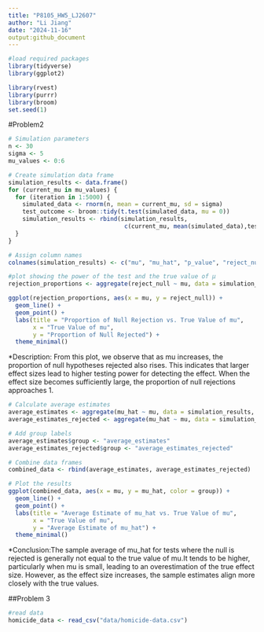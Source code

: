 ```yaml
---
title: "P8105_HW5_LJ2607"
author: "Li Jiang"
date: "2024-11-16"
output:github_document
---
```


```r
#load required packages
library(tidyverse)
library(ggplot2)

library(rvest)
library(purrr)
library(broom)
set.seed(1) 
```

#Problem2
```r
# Simulation parameters
n <- 30
sigma <- 5
mu_values <- 0:6

# Create simulation data frame
simulation_results <- data.frame()
for (current_mu in mu_values) {
  for (iteration in 1:5000) {
    simulated_data <- rnorm(n, mean = current_mu, sd = sigma)
    test_outcome <- broom::tidy(t.test(simulated_data, mu = 0))
    simulation_results <- rbind(simulation_results, 
                                 c(current_mu, mean(simulated_data),test_outcome$p.value, test_outcome$p.value < 0.05))
  }
}

# Assign column names
colnames(simulation_results) <- c("mu", "mu_hat", "p_value", "reject_null")

```


```r
#plot showing the power of the test and the true value of μ
rejection_proportions <- aggregate(reject_null ~ mu, data = simulation_results, mean)

ggplot(rejection_proportions, aes(x = mu, y = reject_null)) +
  geom_line() +
  geom_point() +
  labs(title = "Proportion of Null Rejection vs. True Value of mu",
       x = "True Value of mu",
       y = "Proportion of Null Rejected") +
  theme_minimal()
```

*Description: From this plot, we observe that as mu increases, the proportion of null hypotheses rejected also rises. This indicates that larger effect sizes lead to higher testing power for detecting the effect. When the effect size becomes sufficiently large, the proportion of null rejections approaches 1.

```r
# Calculate average estimates
average_estimates <- aggregate(mu_hat ~ mu, data = simulation_results, mean)
average_estimates_rejected <- aggregate(mu_hat ~ mu, data = simulation_results[simulation_results$reject_null == TRUE, ], mean)

# Add group labels
average_estimates$group <- "average_estimates"
average_estimates_rejected$group <- "average_estimates_rejected"

# Combine data frames
combined_data <- rbind(average_estimates, average_estimates_rejected)

# Plot the results
ggplot(combined_data, aes(x = mu, y = mu_hat, color = group)) +
  geom_line() +
  geom_point() +
  labs(title = "Average Estimate of mu_hat vs. True Value of mu",
       x = "True Value of mu",
       y = "Average Estimate of mu_hat") +
  theme_minimal()

```
*Conclusion:The sample average of mu_hat for tests where the null is rejected is generally not equal to the true value of mu.It tends to be higher, particularly when mu is small, leading to an overestimation of the true effect size. However, as the effect size increases, the sample estimates align more closely with the true values.


##Problem 3
```r
#read data
homicide_data <- read_csv("data/homicide-data.csv")
```

